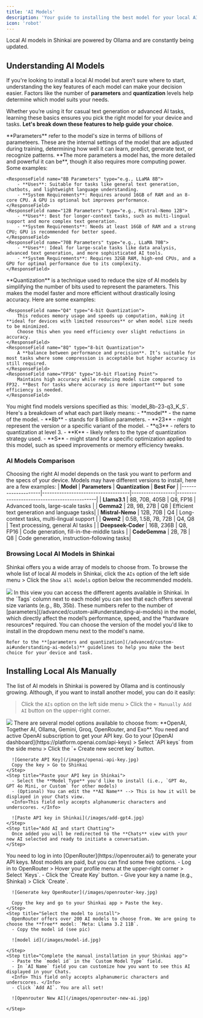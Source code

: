 ```yaml
---
title: 'AI Models'
description: 'Your guide to installing the best model for your local AI'
icon: 'robot'
---
```


<Info>
Local AI models in Shinkai are powered by Ollama and are constantly being updated.
</Info>


## Understanding AI Models
If you're looking to install a local AI model but aren’t sure where to start, understanding the key features of each model can make your decision easier. 
Factors like the number of **parameters** and **quantization** levels help determine which model suits your needs. 

Whether you’re using it for casual text generation or advanced AI tasks, learning these basics ensures you pick the right model for your device and tasks. 
**Let's break down these features to help guide your choice**.

<ResponseField name="Parameters" type="e.g., 8B, 12B, 70B">
  <Expandable title="Parameters definition">
    **Parameters** refer to the model's size in terms of billions of parameteers. These are the internal settings of the model that are adjusted during training, determining how well it can learn, predict, generate text, or recognize patterns. 
    **The more parameters a model has, the more detailed and powerful it can be**, though it also requires more computing power. Some examples:

    <ResponseField name="8B Parameters" type="e.g., LLaMA 8B">
        - **Uses**: Suitable for tasks like general text generation, chatbots, and lightweight language understanding.
        - **System Requirements**: Requires around 16GB of RAM and an 8-core CPU. A GPU is optional but improves performance.
    </ResponseField>
    <ResponseField name="12B Parameters" type="e.g., Mistral-Nemo 12B">
        - **Uses**: Best for longer-context tasks, such as multi-lingual support and more complex text generation.
        - **System Requirements**: Needs at least 16GB of RAM and a strong CPU; GPU is recommended for better speed.
    </ResponseField>
    <ResponseField name="70B Parameters" type="e.g., LLaMA 70B">
        - **Uses**: Ideal for large-scale tasks like data analysis, advanced text generation, and more sophisticated AI tools.
        - **System Requirements**: Requires 32GB RAM, high-end CPUs, and a GPU for optimal performance due to its complexity.    
    </ResponseField>
  </Expandable>
</ResponseField>

<ResponseField name="Quantization" type="e.g., Q4, Q8, FP16">
  <Expandable title="Quantization definition">
   **Quantization** is a technique used to reduce the size of AI models by simplifying the number of bits used to represent the parameters. 
   This makes the model faster and more efficient without drastically losing accuracy. Here are some examples:

    <ResponseField name="Q4" type="4-bit Quantization">
        This reduces memory usage and speeds up computation, making it **ideal for devices with limited resources** or when model size needs to be minimized. 
        Choose this when you need efficiency over slight reductions in accuracy.
    </ResponseField>
    <ResponseField name="8Q" type="8-bit Quantization">
        A **balance between performance and precision**. It’s suitable for most tasks where some compression is acceptable but higher accuracy is still required.
    </ResponseField>
    <ResponseField name="FP16" type="16-bit Floating Point">
        Maintains high accuracy while reducing model size compared to FP32. **Best for tasks where accuracy is more important** but some efficiency is needed.  
    </ResponseField>
  </Expandable>
</ResponseField>

<Note>
  You might find models versions specified as this: `model_8b-23-q3_K_S`.
  Here's a breakdown of what each part likely means:
  - **model** - the name of the model.
  - **8b** - stands for 8 billion parameters.
  - **23** - might represent the version or a specific variant of the model.
  - **q3** - refers to quantization at level 3.
  - **K** - likely refers to the type of quantization strategy used.
  - **S** - might stand for a specific optimization applied to this model, such as speed improvements or memory efficiency tweaks.


</Note>

### AI Models Comparison
Choosing the right AI model depends on the task you want to perform and the specs of your device. 
Models may have different versions to install, here are a few examples:
| **Model**          | **Parameters**                     | **Quantization** | **Best For**                                |
|--------------------|------------------------------------|------------------|---------------------------------------------|
| **Llama3.1**       | 8B, 70B, 405B                     | Q8, FP16         | Advanced tools, large-scale tasks           |
| **Gemma2**         | 2B, 9B, 27B                       | Q8               | Efficient text generation and language tasks|
| **Mistral-Nemo**   | 12B, 70B                          | Q4               | Long-context tasks, multi-lingual support   |
| **Qwen2**          | 0.5B, 1.5B, 7B, 72B               | Q4, Q8           | Text processing, general AI tasks           |
| **Deepseek-Coder** | 16B, 236B                         | Q8, FP16         | Code generation, fill-in-the-middle tasks   |
| **CodeGemma**      | 2B, 7B                            | Q8               | Code generation, instruction-following tasks|

### Browsing Local AI Models in Shinkai

Shinkai offers you a wide array of models to choose from. To browse the whole list of local AI models in Shinkai, click the `AIs` option of the left side menu > Click the `Show all models` option below the recommended models. 

<Frame>
  <img src="/images/models-list.jpg" style={{ borderRadius: '0.5rem' }} />
</Frame>
In this view you can access the different agents available in Shinkai. In the `Tags` column next to each model you can see that each offers several size variants (e.g., 8b, 35b). These numbers refer to the number of [parameters](/advanced/custom-ai#understanding-ai-models) in the model, which directly affect the model’s performance, speed, and the *hardware resources* required. 


<Tip>
    You can choose the version of the model you'd like to install in the dropdown menu next to the model's name. 
    
    Refer to the **[parameters and quantization](/advanced/custom-ai#understanding-ai-models)** guidelines to help you make the best choice for your device and task. 
</Tip>

## Installing Local AIs Manually
The list of AI models in Shinkai is powered by Ollama and is continously growing. Although, if you want to install another model, you can do it easily:

> Click the `AIs` option on the left side menu > Click the `+ Manually Add AI` button on the upper-right corner.
<Frame>
  <img src="/images/manual-ai-b.jpg" style={{ borderRadius: '0.5rem' }} />
</Frame>
There are several model options available to choose from: **OpenAI, Together AI, Ollama, Gemini, Groq, OpenRouter, and Exo**.


<Accordion title="Installing OpenAI Model">
  <Warning>You need and active OpenAI subscription to get your API key.</Warning>
  <Steps>
    <Step title="Generate your API key">
      Go to your [OpenAI dashboard](https://platform.openai.com/api-keys) > Select `API keys` from the side menu > Click the `+ Create new secret key` button.
      
      ![Generate API Key](/images/openai-api-key.jpg)
      Copy the key > Go to Shinkai
    </Step>
    <Step title="Paste your API key in Shinkai">
      - Select the **Model Type** you'd like to install (i.e., `GPT 4o, GPT 4o Mini, or Custom` for other models)
      - (Optional) You can edit the **AI Name** --> This is how it will be displayed in your Chats view. 
      <Info>This field only accepts alphanumeric characters and underscores. </Info>
      
      ![Paste API key in Shinkai](/images/add-gpt4.jpg)
    </Step>
    <Step title="Add AI and start Chatting">
      Once added you will be redirected to the **Chats** view with your new AI selected and ready to initiate a conversation. 
    </Step>
  </Steps>

</Accordion>

<Accordion title="Installing OpenRouter Model">
  <Info> 
    You need to log in into [OpenRouter](https://openrouter.ai/) to generate your API keys.
    Most models are paid, but you can find some free options. 
  </Info>
  <Steps>
    <Step title="Generate your API key">
      - Log in to OpenRouter > Hover your profile menu at the upper-right corner > Select `Keys`.
      - Click the `Create Key` button. 
      - Give your key a name (e.g., Shinkai) > Click `Create`.
      
      ![Generate key OpenRouter](/images/openrouter-key.jpg)

      Copy the key and go to your Shinkai app > Paste the key.
    </Step>
    <Step title="Select the model to install">
      OpenRouter offers over 200 AI models to choose from. We are going to choose the **free** model: `Meta: Llama 3.2 11B`.
      - Copy the model id (see pic)
      
      ![model id](/images/model-id.jpg)

    </Step>
    <Step title="Complete the manual installation in your Shinkai app">
      - Paste the `model id` in the `Custom Model Type` field.
      - In `AI Name` field you can customize how you want to see this AI displayed in your Chats. 
      <Info> This field only accepts alphanumeric characters and underscores. </Info>
      - Click `Add AI`. You are all set! 

      ![Openrouter New AI](/images/openrouter-new-ai.jpg)

    </Step>
  </Steps>

</Accordion>
